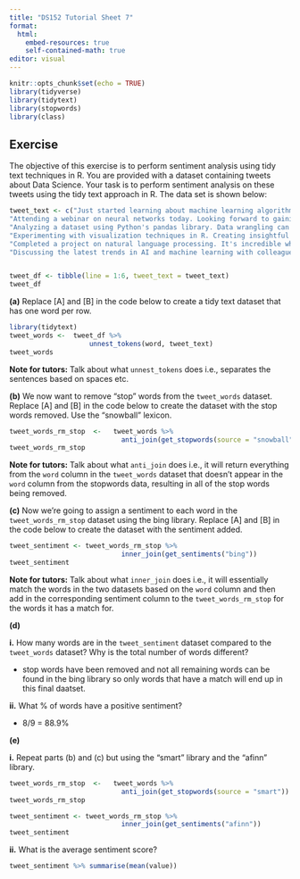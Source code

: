 ```yaml
---
title: "DS152 Tutorial Sheet 7"
format: 
  html:
    embed-resources: true
    self-contained-math: true
editor: visual
---
```


```r
knitr::opts_chunk$set(echo = TRUE)
library(tidyverse)
library(tidytext)
library(stopwords)
library(class)

```


## Exercise 

The objective of this exercise is to perform sentiment analysis using tidy text techniques in R. You are provided with a dataset containing tweets about Data Science. Your task is to perform sentiment analysis on these tweets using the tidy text approach in R. The data set is shown below:

```r
tweet_text <- c("Just started learning about machine learning algorithms. Excited to dive deeper into this fascinating field #machinelearning #datascience",
"Attending a webinar on neural networks today. Looking forward to gaining new insights! #neuralnetworks #datascience",
"Analyzing a dataset using Python's pandas library. Data wrangling can be challenging but rewarding! #pandas #datascience",
"Experimenting with visualization techniques in R. Creating insightful plots to better understand the data. #rstats #dataviz",
"Completed a project on natural language processing. It's incredible what we can accomplish with text data! #nlp #datascience",
"Discussing the latest trends in AI and machine learning with colleagues. Continuous learning is key in this rapidly evolving field! #AI #datascience")


tweet_df <- tibble(line = 1:6, tweet_text = tweet_text)
tweet_df
```

**(a)** Replace [A] and [B] in the code below to create a tidy text dataset that has one word per row. 

```r
library(tidytext)
tweet_words <-  tweet_df %>%
                    unnest_tokens(word, tweet_text)
tweet_words
```

  __Note for tutors:__ Talk about what `unnest_tokens` does i.e., separates the sentences based on spaces etc. 

**(b)** We now want to remove "stop" words from the `tweet_words` dataset. Replace [A] and [B] in the code below to create the dataset with the stop words removed. Use the "snowball" lexicon. 


```r
tweet_words_rm_stop  <-   tweet_words %>%
                            anti_join(get_stopwords(source = "snowball")) 
tweet_words_rm_stop 
```

  __Note for tutors:__ Talk about what `anti_join` does i.e., it will return everything from the `word` column in the `tweet_words` dataset that doesn't appear in the `word` column from the stopwords data, resulting in all of the stop words being removed. 


**(c)** Now we're going to assign a sentiment to each word in the `tweet_words_rm_stop` dataset using the bing library.  Replace [A] and [B] in the code below to create the dataset with the sentiment added. 


```r
tweet_sentiment <- tweet_words_rm_stop %>%
                            inner_join(get_sentiments("bing")) 
tweet_sentiment
```

  __Note for tutors:__ Talk about what `inner_join` does i.e., it will essentially match the words in the two datasets based on the `word` column and then add in the corresponding sentiment column to the `tweet_words_rm_stop` for the words it has a match for. 



**(d)** 

**i.** How many words are in the `tweet_sentiment` dataset compared to the `tweet_words` dataset? Why is the total number of words different? 

  - stop words have been removed and not all remaining words can be found in the bing library so only words that have a match will end up in this final daatset. 

**ii.**  What % of words have a positive sentiment? 

  - 8/9  = 88.9%
  
**(e)**

**i.** Repeat parts (b) and (c) but using the "smart" library and the "afinn" library. 

```r
tweet_words_rm_stop  <-   tweet_words %>%
                            anti_join(get_stopwords(source = "smart")) 
tweet_words_rm_stop 

tweet_sentiment <- tweet_words_rm_stop %>%
                            inner_join(get_sentiments("afinn")) 
tweet_sentiment
```

**ii.** What is the average sentiment score? 

```r
tweet_sentiment %>% summarise(mean(value))
```

